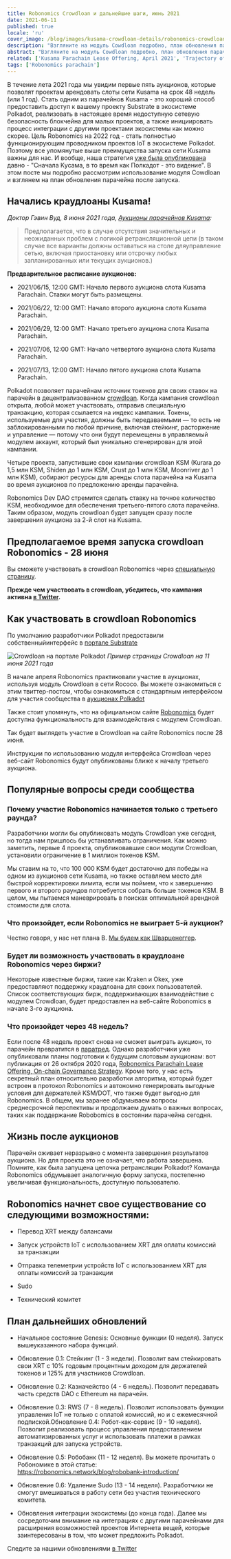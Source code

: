 ```yaml
---
title: Robonomics Crowdloan и дальнейшие шаги, июнь 2021
date: 2021-06-11
published: true
locale: 'ru'
cover_image: /blog/images/kusama-crowdloan-details/robonomics-crowdloan-on-kusama.jpg
description: "Взгляните на модуль Cowdloan подробно, план обновления парачейна после запуска и ЧаВо по аукциону"
abstract: "Взгляните на модуль Cowdloan подробно, план обновления парачейна после запуска и ЧаВо по аукциону"
related: ['Kusama Parachain Lease Offering, April 2021', 'Trajectory of Robonomics Development 2021, Part 1', 'Robobank. Accept any Polkadot token in automation services', 'The ultimate guide to Robonomics, RWS and Robonomics parachain on Polkadot']
tags: ['Robonomics parachain']
---
```


В течение лета 2021 года мы увидим первые пять аукционов, которые позволят проектам арендовать слоты сети Kusama на срок 48 недель (или 1 год). Стать одним из парачейнов Kusama - это хороший способ предоставить доступ к вашему проекту Substrate в экосистеме Polkadot, реализовать в настоящее время недоступную сетевую безопасность блокчейна для малых проектов, а также инициировать процесс интеграции с другими проектами экосистемы как можно скорее. Цель Robonomics на 2022 год - стать полностью функционирующим проводником проектов IoT в экосистеме Polkadot. Поэтому все упомянутые выше преимущества запуска сети Kusama важны для нас. И вообще, наша стратегия [уже была опубликована](/blog/robonomics-parachain-lease-offering/) давно - "Сначала Kусама, в то время как Полкадот - это видение". В этом посте мы подробно рассмотрим использование модуля Cowdloan и взглянем на план обновления парачейна после запуска.

## Начались краудлоаны Kusama!

*Доктор Гэвин Вуд, 8 июня 2021 года, [Аукционы парачейнов Kusama](https://polkadot.network/kusama-parachain-auctions/):*

> Предполагается, что в случае отсутствия значительных и неожиданных проблем с логикой ретрансляционной цепи (в таком случае все варианты должны оставаться на столе дляуправление сетью, включая приостановку или отсрочку любых запланированных или текущих аукционов.)

**Предварительное расписание аукционов:**

- 2021/06/15, 12:00 GMT: Начало первого аукциона слота Kusama Parachain. Ставки могут быть размещены.

- 2021/06/22, 12:00 GMT: Начало второго аукциона слота Kusama Parachain.

- 2021/06/29, 12:00 GMT: Начало третьего аукциона слота Kusama Parachain.

- 2021/07/06, 12:00 GMT: Начало четвертого аукциона слота Kusama Parachain.

- 2021/07/13, 12:00 GMT: Начало пятого аукциона слота Kusama Parachain.

Polkadot позволяет парачейнам источник токенов для своих ставок на парачейн в децентрализованном [crowdloan](https://wiki.polkadot.network/docs/en/learn-crowdloans). Когда кампания crowdloan открыта, любой может участвовать, отправив специальную транзакцию, которая ссылается на индекс кампании. Токены, используемые для участия, должны быть передаваемыми — то есть не заблокированными по любой причине, включая стейкинг, расторжение и управление — потому что они будут перемещены в управляемый модулем аккаунт, который был уникально сгенерирован для этой кампании.

Четыре проекта, запустившие свои кампании crowdloan KSM (Kurara до 1,5 млн KSM, Shiden до 1 млн KSM, Crust до 1 млн KSM, Moonriver до 1 млн KSM), собирают ресурсы для аренды слота парачейна на Kusama во время аукционов по предложению аренды парачейна.

Robonomics Dev DAO стремится сделать ставку на точное количество KSM, необходимое для обеспечения третьего-пятого слота парачейна. Таким образом, модуль crowdloan будет запущен сразу после завершения аукциона за 2-й слот на Kusama.

## Предполагаемое время запуска crowdloan Robonomics - 28 июня

Вы сможете участвовать в crowdloan Robonomics через [специальную страницу](/kusama-slot).

**Прежде чем участвовать в crowdloan, убедитесь, что кампания активна [в Twitter](https://twitter.com/AIRA_Robonomics).**

## Как участвовать в crowdloan Robonomics

По умолчанию разработчики Polkadot предоставили собственныйинтерфейс в [портале Substrate](https://polkadot.js.org/apps/#/parachains/crowdloan)

![Crowdloan на портале Polkadot](/blog/images/kusama-crowdloan-details/crowdloan-on-polkadot-portal.png)
*Пример страницы Crowdloan на 11 июня 2021 года*

В начале апреля Robonomics практиковали участие в аукционах, используя модуль Crowdloan в сети Rococo. Вы можете ознакомиться с этим твиттер-постом, чтобы ознакомиться с стандартным интерфейсом для участия сообщества в [аукционах Polkadot](https://twitter.com/AIRA_Robonomics/status/1377653645827833860)

Также стоит упомянуть, что на официальном сайте [Robonomics](/kusama-slot) будет доступна функциональность для взаимодействия с модулем Crowdloan.

Так будет выглядеть участие в Crowdloan на сайте Robonomics после 28 июня.

Инструкции по использованию модуля интерфейса Crowdloan через веб-сайт Robonomics будут опубликованы ближе к началу третьего аукциона.

## Популярные вопросы среди сообщества

<TextCard back="transparent">

### Почему участие Robonomics начинается только с третьего раунда?

Разработчики могли бы опубликовать модуль Crowdloan уже сегодня, но тогда нам пришлось бы устанавливать ограничения. Как можно заметить, первые 4 проекта, опубликовавшие свои модули Crowdloan, установили ограничение в 1 миллион токенов KSM.

Мы ставим на то, что 100 000 KSM будет достаточно для победы на одном из аукционов сети Kusama, но также оставляем место для быстрой корректировки лимита, если мы поймем, что к завершению первого и второго раундов потребуется собрать больше токенов KSM. В целом, мы пытаемся маневрировать в поисках оптимальной арендной стоимости для слота.

</TextCard>

<TextCard back="transparent">

### Что произойдет, если Robonomics не выиграет 5-й аукцион?

Честно говоря, у нас нет плана B. [Мы будем как Шварценеггер](https://youtu.be/Ri-M_Vo3w5A).

</TextCard>

<TextCard back="transparent">

### Будет ли возможность участвовать в краудлоане Robonomics через биржи?

Некоторые известные биржи, такие как Kraken и Okex, уже предоставляют поддержку краудлоана для своих пользователей. Список соответствующих бирж, поддерживающих взаимодействие с модулем Crowdloan, будет предоставлен на веб-сайте Robonomics в начале 3-го аукциона.

</TextCard>

<TextCard back="transparent">

### Что произойдет через 48 недель?

Если после 48 недель проект снова не сможет выиграть аукцион, то парачейн превратится в [паратред](https://wiki.polkadot.network/docs/en/learn-parathreads#docsNav). Однако разработчики уже опубликовали планы подготовки к будущим слотовым аукционам: вот публикация от 26 октября 2020 года, [Robonomics Parachain Lease Offering, On-chain Governance Strategy](/blog/robonomics-parachain-lease-offering/). Кроме того, у нас есть секретный план относительно разработки алгоритма, который будет встроен в протокол Robonomics и автономно генерировать выгодные условия для держателей KSM/DOT, что также будет выгодно для Robonomics. В общем, мы заранее обдумываем вопросы среднесрочной перспективы и продолжаем думать о важных вопросах, таких как поддержание Robobomics в состоянии парачейна сегодня.

</TextCard>

## Жизнь после аукционов

Парачейн оживает неразрывно с момента завершения результатов аукциона. Но для проекта это не означает, что работа завершена. Помните, как была запущена цепочка ретрансляции Polkadot? Команда Robonomics обдумывает аналогичную форму запуска, постепенно увеличивая функциональность, доступную пользователю.

## Robonomics начнет свое существование со следующими возможностями:

- Перевод XRT между балансами

- Запуск устройств IoT с использованием XRT для оплаты комиссий за транзакции

- Отправка телеметрии устройств IoT с использованием XRT для оплаты комиссий за транзакции

- Sudo

- Технический комитет

## План дальнейших обновлений

- Начальное состояние Genesis: Основные функции (0 неделя). Запуск вышеуказанного набора функций.

- Обновление 0.1: Стейкинг (1 - 3 недели). Позволит вам стейкировать свои XRT с 10% годовым процентным доходом для держателей токенов и 125% для участников Crowdloan.

- Обновление 0.2: Казначейство (4 - 6 недель). Позволит передавать часть средств DAO с Ethereum на парачейн.

- Обновление 0.3: RWS (7 - 8 недель). Позволит использовать функции управления IoT не только с оплатой комиссий, но и с ежемесячной подпиской.Обновление 0.4: Робот-как-сервис (9 - 10 неделя). Позволит реализовать процесс управления предоставлением автоматизированных услуг и использовать платежи в рамках транзакций для запуска устройств.

- Обновление 0.5: Робобанк (11 - 12 неделя). Вы можете прочитать о Робономике в этой статье:
https://robonomics.network/blog/robobank-introduction/

- Обновление 0.6: Удаление Sudo (13 - 14 неделя). Разработчики не смогут вмешиваться в работу сети без участия технического комитета.

- Обновления интеграции экосистемы (до конца года). Далее мы сосредоточим внимание на интеграциях с другими парачейнами для расширения возможностей проектов Интернета вещей, которые заинтересованы в том, что может предложить Polkadot.

Следите за нашими обновлениями [в Twitter](https://twitter.com/AIRA_Robonomics)